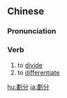{{also|划分}}
==Chinese==
{{zh-forms|s=划分}}

===Pronunciation===
{{zh-pron
|m=huàfēn
|c=waak6 fan1
|mn=ōe-hun
|cat=v
}}

===Verb===
{{zh-verb}}

# to [[divide]]
# to [[differentiate]]

{{zh-cat|Advanced}}

[[hu:劃分]]
[[ja:劃分]]